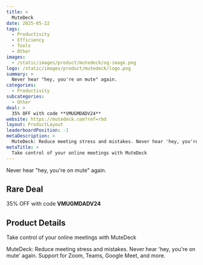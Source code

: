 ```yaml
---
title: >
  MuteDeck
date: 2025-05-22
tags:
  - Productivity
  - Efficiency
  - Tools
  - Other
images:
  - /static/images/product/mutedeck/og-image.png
logo: /static/images/product/mutedeck/logo.png
summary: >
  Never hear "hey, you're on mute" again.
categories:
  - Productivity
subcategories:
  - Other
deal: >
  35% OFF with code **VMUGMDADV24**
website: https://mutedeck.com?ref=rbd
layout: ProductLayout
leaderboardPosition: -1
metaDescription: >
  MuteDeck: Reduce meeting stress and mistakes. Never hear 'hey, you're on mute' again. Support for Zoom, Teams, Google Meet, and more.
metaTitle: >
  Take control of your online meetings with MuteDeck
---
```

Never hear "hey, you're on mute" again.

## Rare Deal

35% OFF with code **VMUGMDADV24**

## Product Details

Take control of your online meetings with MuteDeck

MuteDeck: Reduce meeting stress and mistakes. Never hear 'hey, you're on mute' again. Support for Zoom, Teams, Google Meet, and more.
